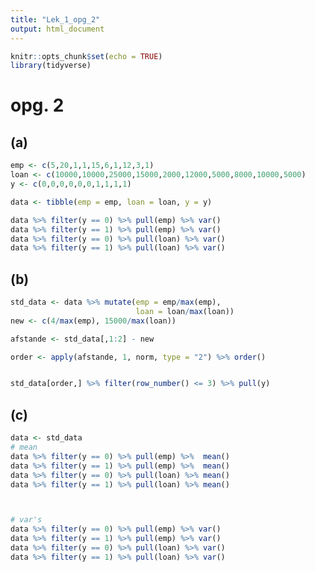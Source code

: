 ```yaml
---
title: "Lek_1_opg_2"
output: html_document
---
```


```r
knitr::opts_chunk$set(echo = TRUE)
library(tidyverse)
```

# opg. 2

## (a)

```r

emp <- c(5,20,1,1,15,6,1,12,3,1)
loan <- c(10000,10000,25000,15000,2000,12000,5000,8000,10000,5000)
y <- c(0,0,0,0,0,0,1,1,1,1)

data <- tibble(emp = emp, loan = loan, y = y)

data %>% filter(y == 0) %>% pull(emp) %>% var()
data %>% filter(y == 1) %>% pull(emp) %>% var()
data %>% filter(y == 0) %>% pull(loan) %>% var()
data %>% filter(y == 1) %>% pull(loan) %>% var()

```

## (b)

```r
std_data <- data %>% mutate(emp = emp/max(emp),
                            loan = loan/max(loan))
new <- c(4/max(emp), 15000/max(loan))

afstande <- std_data[,1:2] - new

order <- apply(afstande, 1, norm, type = "2") %>% order()


std_data[order,] %>% filter(row_number() <= 3) %>% pull(y)

```


## (c)

```r
data <- std_data
# mean
data %>% filter(y == 0) %>% pull(emp) %>%  mean()
data %>% filter(y == 1) %>% pull(emp) %>%  mean()
data %>% filter(y == 0) %>% pull(loan) %>% mean()
data %>% filter(y == 1) %>% pull(loan) %>% mean()



# var's
data %>% filter(y == 0) %>% pull(emp) %>% var()
data %>% filter(y == 1) %>% pull(emp) %>% var()
data %>% filter(y == 0) %>% pull(loan) %>% var()
data %>% filter(y == 1) %>% pull(loan) %>% var()

```

